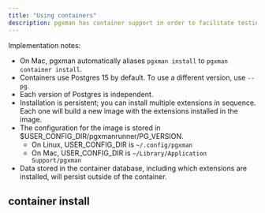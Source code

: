 ```yaml
---
title: "Using containers"
description: pgxman has container support in order to facilitate testing on any operating system
---
```


Implementation notes:

* On Mac, pgxman automatically aliases `pgxman install` to `pgxman container install`.
* Containers use Postgres 15 by default. To use a different version, use `--pg`.
* Each version of Postgres is independent.
* Installation is persistent; you can install multiple extensions in sequence. Each one will build a new image
  with the extensions installed in the image.
* The configuration for the image is stored in $USER_CONFIG_DIR/pgxmanrunner/PG_VERSION.
  * On Linux, USER_CONFIG_DIR is `~/.config/pgxman`
  * On Mac, USER_CONFIG_DIR is `~/Library/Application Support/pgxman`
* Data stored in the container database, including which extensions are installed, will persist outside of the
  container.

## container install
